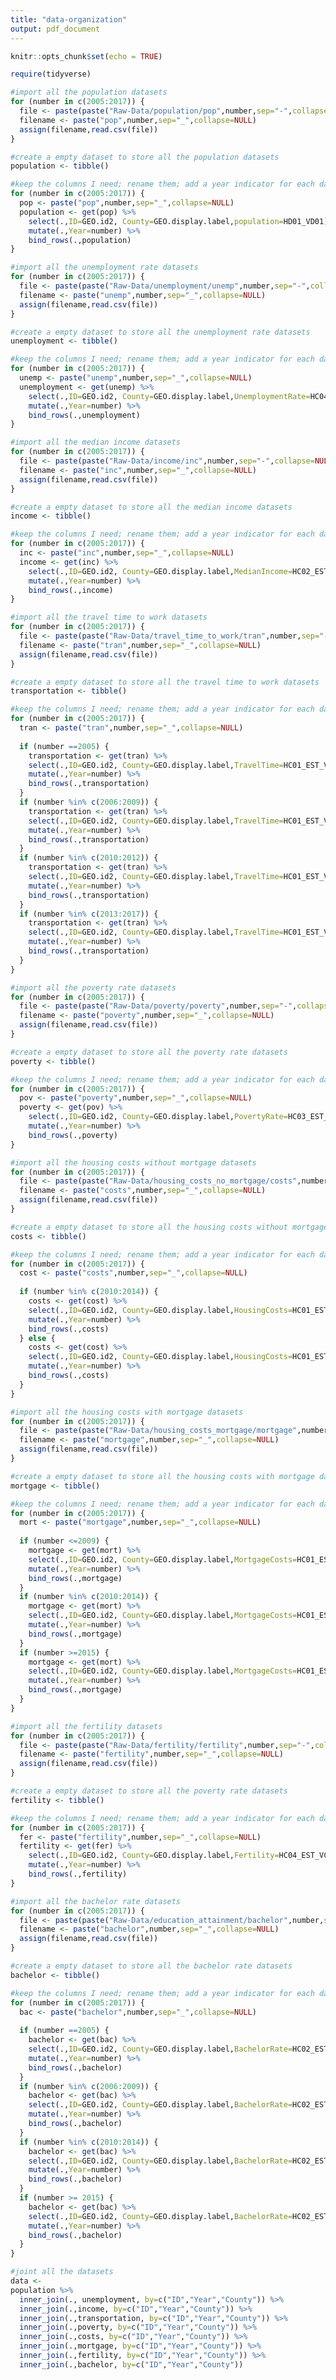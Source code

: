 ```yaml
---
title: "data-organization"
output: pdf_document
---
```


```r
knitr::opts_chunk$set(echo = TRUE)
```

```r
require(tidyverse)
```

```r
#import all the population datasets
for (number in c(2005:2017)) {
  file <- paste(paste("Raw-Data/population/pop",number,sep="-",collapse=NULL),"csv",sep=".",collapse = NULL)
  filename <- paste("pop",number,sep="_",collapse=NULL)
  assign(filename,read.csv(file))
}
```

```r
#create a empty dataset to store all the population datasets
population <- tibble()

#keep the columns I need; rename them; add a year indicator for each dataset; append all the datasets
for (number in c(2005:2017)) {
  pop <- paste("pop",number,sep="_",collapse=NULL)
  population <- get(pop) %>%
    select(.,ID=GEO.id2, County=GEO.display.label,population=HD01_VD01) %>%
    mutate(.,Year=number) %>%
    bind_rows(.,population)
}
```

```r
#import all the unemployment rate datasets
for (number in c(2005:2017)) {
  file <- paste(paste("Raw-Data/unemployment/unemp",number,sep="-",collapse=NULL),"csv",sep=".",collapse = NULL)
  filename <- paste("unemp",number,sep="_",collapse=NULL)
  assign(filename,read.csv(file))
}
```

```r
#create a empty dataset to store all the unemployment rate datasets
unemployment <- tibble()

#keep the columns I need; rename them; add a year indicator for each dataset; append all the datasets
for (number in c(2005:2017)) {
  unemp <- paste("unemp",number,sep="_",collapse=NULL)
  unemployment <- get(unemp) %>%
    select(.,ID=GEO.id2, County=GEO.display.label,UnemploymentRate=HC04_EST_VC01) %>%
    mutate(.,Year=number) %>%
    bind_rows(.,unemployment)
}
```


```r
#import all the median income datasets
for (number in c(2005:2017)) {
  file <- paste(paste("Raw-Data/income/inc",number,sep="-",collapse=NULL),"csv",sep=".",collapse = NULL)
  filename <- paste("inc",number,sep="_",collapse=NULL)
  assign(filename,read.csv(file))
}
```

```r
#create a empty dataset to store all the median income datasets
income <- tibble()

#keep the columns I need; rename them; add a year indicator for each dataset; append all the datasets
for (number in c(2005:2017)) {
  inc <- paste("inc",number,sep="_",collapse=NULL)
  income <- get(inc) %>%
    select(.,ID=GEO.id2, County=GEO.display.label,MedianIncome=HC02_EST_VC02) %>%
    mutate(.,Year=number) %>%
    bind_rows(.,income)
}
```

```r
#import all the travel time to work datasets
for (number in c(2005:2017)) {
  file <- paste(paste("Raw-Data/travel_time_to_work/tran",number,sep="-",collapse=NULL),"csv",sep=".",collapse = NULL)
  filename <- paste("tran",number,sep="_",collapse=NULL)
  assign(filename,read.csv(file))
}
```

```r
#create a empty dataset to store all the travel time to work datasets
transportation <- tibble()

#keep the columns I need; rename them; add a year indicator for each dataset; append all the datasets
for (number in c(2005:2017)) {
  tran <- paste("tran",number,sep="_",collapse=NULL)
  
  if (number ==2005) {
    transportation <- get(tran) %>%
    select(.,ID=GEO.id2, County=GEO.display.label,TravelTime=HC01_EST_VC122) %>%
    mutate(.,Year=number) %>%
    bind_rows(.,transportation)
  }
  if (number %in% c(2006:2009)) {
    transportation <- get(tran) %>%
    select(.,ID=GEO.id2, County=GEO.display.label,TravelTime=HC01_EST_VC104) %>%
    mutate(.,Year=number) %>%
    bind_rows(.,transportation)
  }
  if (number %in% c(2010:2012)) {
    transportation <- get(tran) %>%
    select(.,ID=GEO.id2, County=GEO.display.label,TravelTime=HC01_EST_VC120) %>%
    mutate(.,Year=number) %>%
    bind_rows(.,transportation)
  }
  if (number %in% c(2013:2017)) {
    transportation <- get(tran) %>%
    select(.,ID=GEO.id2, County=GEO.display.label,TravelTime=HC01_EST_VC118) %>%
    mutate(.,Year=number) %>%
    bind_rows(.,transportation)
  }
}
```

```r
#import all the poverty rate datasets
for (number in c(2005:2017)) {
  file <- paste(paste("Raw-Data/poverty/poverty",number,sep="-",collapse=NULL),"csv",sep=".",collapse = NULL)
  filename <- paste("poverty",number,sep="_",collapse=NULL)
  assign(filename,read.csv(file))
}
```

```r
#create a empty dataset to store all the poverty rate datasets
poverty <- tibble()

#keep the columns I need; rename them; add a year indicator for each dataset; append all the datasets
for (number in c(2005:2017)) {
  pov <- paste("poverty",number,sep="_",collapse=NULL)
  poverty <- get(pov) %>%
    select(.,ID=GEO.id2, County=GEO.display.label,PovertyRate=HC03_EST_VC01) %>%
    mutate(.,Year=number) %>%
    bind_rows(.,poverty)
}
```

```r
#import all the housing costs without mortgage datasets
for (number in c(2005:2017)) {
  file <- paste(paste("Raw-Data/housing_costs_no_mortgage/costs",number,sep="-",collapse=NULL),"csv",sep=".",collapse = NULL)
  filename <- paste("costs",number,sep="_",collapse=NULL)
  assign(filename,read.csv(file))
}
```

```r
#create a empty dataset to store all the housing costs without mortgage datasets
costs <- tibble()

#keep the columns I need; rename them; add a year indicator for each dataset; append all the datasets
for (number in c(2005:2017)) {
  cost <- paste("costs",number,sep="_",collapse=NULL)
  
  if (number %in% c(2010:2014)) {
    costs <- get(cost) %>%
    select(.,ID=GEO.id2, County=GEO.display.label,HousingCosts=HC01_EST_VC42) %>%
    mutate(.,Year=number) %>%
    bind_rows(.,costs)
  } else {
    costs <- get(cost) %>%
    select(.,ID=GEO.id2, County=GEO.display.label,HousingCosts=HC01_EST_VC39) %>%
    mutate(.,Year=number) %>%
    bind_rows(.,costs)
  }
}
```

```r
#import all the housing costs with mortgage datasets
for (number in c(2005:2017)) {
  file <- paste(paste("Raw-Data/housing_costs_mortgage/mortgage",number,sep="-",collapse=NULL),"csv",sep=".",collapse = NULL)
  filename <- paste("mortgage",number,sep="_",collapse=NULL)
  assign(filename,read.csv(file))
}
```

```r
#create a empty dataset to store all the housing costs with mortgage datasets
mortgage <- tibble()

#keep the columns I need; rename them; add a year indicator for each dataset; append all the datasets
for (number in c(2005:2017)) {
  mort <- paste("mortgage",number,sep="_",collapse=NULL)
  
  if (number <=2009) {
    mortgage <- get(mort) %>%
    select(.,ID=GEO.id2, County=GEO.display.label,MortgageCosts=HC01_EST_VC47) %>%
    mutate(.,Year=number) %>%
    bind_rows(.,mortgage)
  }
  if (number %in% c(2010:2014)) {
    mortgage <- get(mort) %>%
    select(.,ID=GEO.id2, County=GEO.display.label,MortgageCosts=HC01_EST_VC51) %>%
    mutate(.,Year=number) %>%
    bind_rows(.,mortgage)
  }
  if (number >=2015) {
    mortgage <- get(mort) %>%
    select(.,ID=GEO.id2, County=GEO.display.label,MortgageCosts=HC01_EST_VC48) %>%
    mutate(.,Year=number) %>%
    bind_rows(.,mortgage)
  }
}
```

```r
#import all the fertility datasets
for (number in c(2005:2017)) {
  file <- paste(paste("Raw-Data/fertility/fertility",number,sep="-",collapse=NULL),"csv",sep=".",collapse = NULL)
  filename <- paste("fertility",number,sep="_",collapse=NULL)
  assign(filename,read.csv(file))
}
```

```r
#create a empty dataset to store all the poverty rate datasets
fertility <- tibble()

#keep the columns I need; rename them; add a year indicator for each dataset; append all the datasets
for (number in c(2005:2017)) {
  fer <- paste("fertility",number,sep="_",collapse=NULL)
  fertility <- get(fer) %>%
    select(.,ID=GEO.id2, County=GEO.display.label,Fertility=HC04_EST_VC01) %>%
    mutate(.,Year=number) %>%
    bind_rows(.,fertility)
}
```

```r
#import all the bachelor rate datasets
for (number in c(2005:2017)) {
  file <- paste(paste("Raw-Data/education_attainment/bachelor",number,sep="-",collapse=NULL),"csv",sep=".",collapse = NULL)
  filename <- paste("bachelor",number,sep="_",collapse=NULL)
  assign(filename,read.csv(file))
}
```

```r
#create a empty dataset to store all the bachelor rate datasets
bachelor <- tibble()

#keep the columns I need; rename them; add a year indicator for each dataset; append all the datasets
for (number in c(2005:2017)) {
  bac <- paste("bachelor",number,sep="_",collapse=NULL)
  
  if (number ==2005) {
    bachelor <- get(bac) %>%
    select(.,ID=GEO.id2, County=GEO.display.label,BachelorRate=HC02_EST_VC19) %>%
    mutate(.,Year=number) %>%
    bind_rows(.,bachelor)
  }
  if (number %in% c(2006:2009)) {
    bachelor <- get(bac) %>%
    select(.,ID=GEO.id2, County=GEO.display.label,BachelorRate=HC02_EST_VC12) %>%
    mutate(.,Year=number) %>%
    bind_rows(.,bachelor)
  }
  if (number %in% c(2010:2014)) {
    bachelor <- get(bac) %>%
    select(.,ID=GEO.id2, County=GEO.display.label,BachelorRate=HC02_EST_VC13) %>%
    mutate(.,Year=number) %>%
    bind_rows(.,bachelor)
  }
  if (number >= 2015) {
    bachelor <- get(bac) %>%
    select(.,ID=GEO.id2, County=GEO.display.label,BachelorRate=HC02_EST_VC14) %>%
    mutate(.,Year=number) %>%
    bind_rows(.,bachelor)
  }
}
```

```r
#joint all the datasets
data <-
population %>%
  inner_join(., unemployment, by=c("ID","Year","County")) %>%
  inner_join(.,income, by=c("ID","Year","County")) %>%
  inner_join(.,transportation, by=c("ID","Year","County")) %>%
  inner_join(.,poverty, by=c("ID","Year","County")) %>%
  inner_join(.,costs, by=c("ID","Year","County")) %>%
  inner_join(.,mortgage, by=c("ID","Year","County")) %>%
  inner_join(.,fertility, by=c("ID","Year","County")) %>%
  inner_join(.,bachelor, by=c("ID","Year","County"))
```

